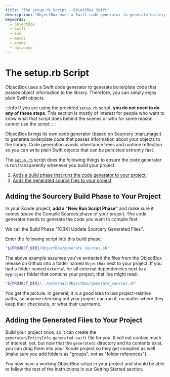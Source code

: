 ```yaml
---
title: "The setup.rb Script - ObjectBox Swift"
description: "ObjectBox uses a Swift code generator to generate boilerplate code that passes object information to the library. Therefore, you can simply enjoy plain Swift..."
keywords:
  - objectbox
  - swift
  - ios
  - macos
  - xcode
  - database
---
```








<TechnicalArticleSchema
  headline="The setup.rb Script - ObjectBox Swift"
  description="ObjectBox uses a Swift code generator to generate boilerplate code that passes object information to the library. Therefore, you can simply enjoy plain Swift..."
  url="https://swift.objectbox.io/setup-script"
  datePublished="2025-07-15"
  dateModified="2025-07-15"
/>

# The setup.rb Script

ObjectBox uses a Swift code generator to generate boilerplate code that passes object information to the library. Therefore, you can simply enjoy plain Swift objects.


:::info
If you are using the provided `setup.rb` script, **you do not need to do any of these steps**. This section is mostly of interest for people who want to know what that script does behind the scenes or who for some reason cannot use the script.
:::

ObjectBox brings its own code generator (based on Sourcery :man\_mage:) to generate boilerplate code that passes information about your objects to the library. Code generation avoids inheritance trees and runtime reflection so you can write plain Swift objects that can be persisted extremly fast.

The [`setup.rb`](https://github.com/objectbox/objectbox-swift/blob/main/Source/ios-framework/cocoapod/setup.rb) script does the following things to ensure the code generator is run transparently whenever you build your project:

1. [Adds a build phase that runs the code generator to your project.](https://swift.objectbox.io/advanced/sourcery#adding-the-sourcery-build-phase-to-your-project)
2. [Adds the generated source files to your project](https://swift.objectbox.io/advanced/sourcery#adding-the-generated-files-to-your-project)

## Adding the Sourcery Build Phase to Your Project

In your Xcode project, **add a "New Run Script Phase"** and make sure it comes _above_ the Compile Sources phase of your project. The code generator needs to generate the code you want to compile first.

We call the Build Phase _"_\[OBX] Update Sourcery Generated File&#x73;_"_.&#x20;

Enter the following script into this build phase:

```bash
"${PROJECT_DIR}/ObjectBox/generate_sources.sh"
```

The above example assumes you've extracted the files from the ObjectBox release on Github into a folder named `ObjectBox` next to your project. If you had a folder named `external` for all external dependencies next to a `myproject` folder that contains your project, that line might read:

```bash
"${PROJECT_DIR}/../external/ObjectBox/generate_sources.sh"
```

You get the picture. In general, it is a good idea to use project-relative paths, so anyone checking out your project can run it, no matter where they keep their checkouts, or what their username.

## Adding the Generated Files to Your Project

Build your project once, so it can create the `generated/EntityInfo.generated.swift` file for you. It will not contain much of interest, yet, but now that the `generated/` directory and its contents exist, you can drag them into your Xcode project so they get compiled as well (make sure you add folders as "groups", not as "folder references").

You now have a working ObjectBox setup in your project and should be able to follow the rest of the instructions in our Getting Started section.